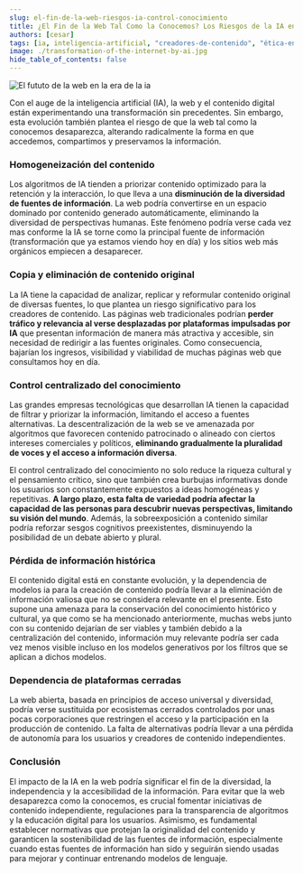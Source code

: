 ```yaml
---
slug: el-fin-de-la-web-riesgos-ia-control-conocimiento
title: ¿El Fin de la Web Tal Como la Conocemos? Los Riesgos de la IA en el Control del Conocimiento
authors: [cesar]
tags: [ia, inteligencia-artificial, "creadores-de-contenido", "ética-en-la-ia", "tecnología-y-sociedad"]
image: ./transformation-of-the-internet-by-ai.jpg
hide_table_of_contents: false
---
```


![El fututo de la web en la era de la ia](./transformation-of-the-internet-by-ai.jpg)

Con el auge de la inteligencia artificial (IA), la web y el contenido digital están experimentando una transformación sin precedentes. Sin embargo, esta evolución también plantea el riesgo de que la web tal como la conocemos desaparezca, alterando radicalmente la forma en que accedemos, compartimos y preservamos la información.

<!-- truncate -->

### Homogeneización del contenido

Los algoritmos de IA tienden a priorizar contenido optimizado para la retención y la interacción, lo que lleva a una **disminución de la diversidad de fuentes de información**. La web podría convertirse en un espacio dominado por contenido generado automáticamente, eliminando la diversidad de perspectivas humanas. Este fenómeno podría verse cada vez mas conforme la IA se torne como la principal fuente de información (transformación que ya estamos viendo hoy en día) y los sitios web más orgánicos empiecen a desaparecer.

### Copia y eliminación de contenido original

La IA tiene la capacidad de analizar, replicar y reformular contenido original de diversas fuentes, lo que plantea un riesgo significativo para los creadores de contenido. Las páginas web tradicionales podrían **perder tráfico y relevancia al verse desplazadas por plataformas impulsadas por IA** que presentan información de manera más atractiva y accesible, sin necesidad de redirigir a las fuentes originales. Como consecuencia, bajarían los ingresos, visibilidad y viabilidad de muchas páginas web que consultamos hoy en día.

### Control centralizado del conocimiento

Las grandes empresas tecnológicas que desarrollan IA tienen la capacidad de filtrar y priorizar la información, limitando el acceso a fuentes alternativas. La descentralización de la web se ve amenazada por algoritmos que favorecen contenido patrocinado o alineado con ciertos intereses comerciales y políticos, **eliminando gradualmente la pluralidad de voces y el acceso a información diversa**.

El control centralizado del conocimiento no solo reduce la riqueza cultural y el pensamiento crítico, sino que también crea burbujas informativas donde los usuarios son constantemente expuestos a ideas homogéneas y repetitivas. **A largo plazo, esta falta de variedad podría afectar la capacidad de las personas para descubrir nuevas perspectivas, limitando su visión del mundo**. Además, la sobreexposición a contenido similar podría reforzar sesgos cognitivos preexistentes, disminuyendo la posibilidad de un debate abierto y plural.

### Pérdida de información histórica

El contenido digital está en constante evolución, y la dependencia de modelos ia para la creación de contenido podría llevar a la eliminación de información valiosa que no se considera relevante en el presente. Esto supone una amenaza para la conservación del conocimiento histórico y cultural, ya que como se ha mencionado anteriormente, muchas webs junto con su contenido dejarían de ser viables y también debido a la centralización del contenido, información muy relevante podría ser cada vez menos visible incluso en los modelos generativos por los filtros que se aplican a dichos modelos.

### Dependencia de plataformas cerradas

La web abierta, basada en principios de acceso universal y diversidad, podría verse sustituida por ecosistemas cerrados controlados por unas pocas corporaciones que restringen el acceso y la participación en la producción de contenido. La falta de alternativas podría llevar a una pérdida de autonomía para los usuarios y creadores de contenido independientes.

### Conclusión

El impacto de la IA en la web podría significar el fin de la diversidad, la independencia y la accesibilidad de la información. Para evitar que la web desaparezca como la conocemos, es crucial fomentar iniciativas de contenido independiente, regulaciones para la transparencia de algoritmos y la educación digital para los usuarios. Asimismo, es fundamental establecer normativas que protejan la originalidad del contenido y garanticen la sostenibilidad de las fuentes de información, especialmente cuando estas fuentes de información han sido y seguirán siendo usadas para mejorar y continuar entrenando modelos de lenguaje.

